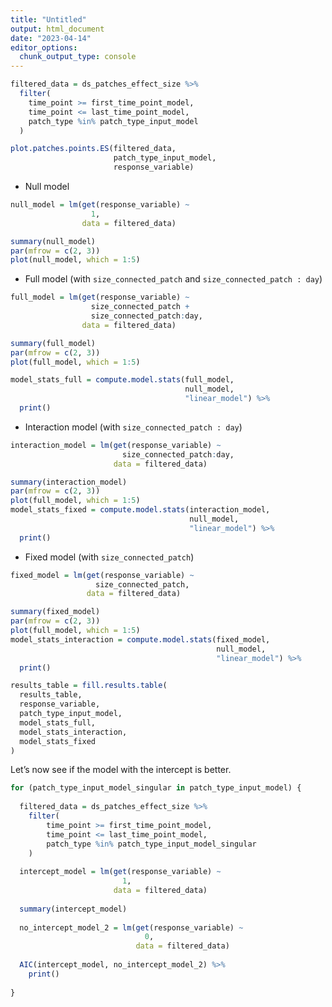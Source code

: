 ```yaml
---
title: "Untitled"
output: html_document
date: "2023-04-14"
editor_options: 
  chunk_output_type: console
---
```


```r
filtered_data = ds_patches_effect_size %>%
  filter(
    time_point >= first_time_point_model,
    time_point <= last_time_point_model,
    patch_type %in% patch_type_input_model
  )
```

```r
plot.patches.points.ES(filtered_data,
                       patch_type_input_model,
                       response_variable)
```

- Null model 

```r
null_model = lm(get(response_variable) ~
                  1,
                data = filtered_data)

summary(null_model)
par(mfrow = c(2, 3))
plot(null_model, which = 1:5)
```

- Full model (with `size_connected_patch` and `size_connected_patch : day`)

```r
full_model = lm(get(response_variable) ~
                  size_connected_patch +
                  size_connected_patch:day,
                data = filtered_data)

summary(full_model)
par(mfrow = c(2, 3))
plot(full_model, which = 1:5)

model_stats_full = compute.model.stats(full_model,
                                       null_model,
                                       "linear_model") %>%
  print()
```

- Interaction model (with `size_connected_patch : day`)

```r
interaction_model = lm(get(response_variable) ~
                         size_connected_patch:day,
                       data = filtered_data)

summary(interaction_model)
par(mfrow = c(2, 3))
plot(full_model, which = 1:5)
model_stats_fixed = compute.model.stats(interaction_model,
                                        null_model,
                                        "linear_model") %>%
  print()
```

- Fixed model (with `size_connected_patch`)

```r
fixed_model = lm(get(response_variable) ~
                   size_connected_patch,
                 data = filtered_data)

summary(fixed_model)
par(mfrow = c(2, 3))
plot(full_model, which = 1:5)
model_stats_interaction = compute.model.stats(fixed_model,
                                              null_model,
                                              "linear_model") %>%
  print()
```

```r
results_table = fill.results.table(
  results_table,
  response_variable,
  patch_type_input_model,
  model_stats_full,
  model_stats_interaction,
  model_stats_fixed
)
```

Let's now see if the model with the intercept is better.

```r

for (patch_type_input_model_singular in patch_type_input_model) {
  
  filtered_data = ds_patches_effect_size %>%
    filter(
        time_point >= first_time_point_model,
        time_point <= last_time_point_model,
        patch_type %in% patch_type_input_model_singular
    )
  
  intercept_model = lm(get(response_variable) ~
                         1,
                       data = filtered_data)
  
  summary(intercept_model)
  
  no_intercept_model_2 = lm(get(response_variable) ~
                              0,
                            data = filtered_data)
  
  AIC(intercept_model, no_intercept_model_2) %>%
    print()
  
}
```